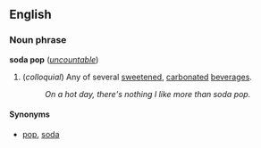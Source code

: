 ==English==
===Noun phrase===
'''soda pop''' (''[[uncountable]]'')

# (''colloquial'') Any of several [[sweeten]]ed, [[carbonated]] [[beverage]]s.
#: ''On a hot day, there's nothing I like more than soda pop.''

====Synonyms====
*[[pop]], [[soda]]